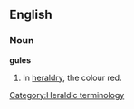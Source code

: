 ==English==
===Noun===
'''gules'''

# In [[heraldry]], the colour red.

[[Category:Heraldic terminology]]